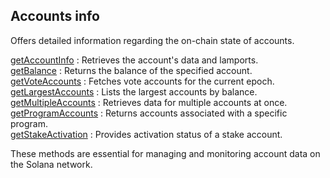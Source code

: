 ## Accounts info

Offers detailed information regarding the on-chain state of accounts.

[getAccountInfo](solana-api/accountinfo/getAccountInfo) : Retrieves the account's data and lamports.  \
[getBalance](solana-api/accountinfo/getBalance) : Returns the balance of the specified account.  \
[getVoteAccounts](solana-api/accountinfo/getVoteAccounts) : Fetches vote accounts for the current epoch.  \
[getLargestAccounts](solana-api/accountinfo/getLargestAccounts) : Lists the largest accounts by balance.  \
[getMultipleAccounts](solana-api/accountinfo/getMultipleAccounts) : Retrieves data for multiple accounts at once.  \
[getProgramAccounts](solana-api/accountinfo/getProgramAccounts) : Returns accounts associated with a specific program.  \
[getStakeActivation](solana-api/accountinfo/getStakeActivation) : Provides activation status of a stake account.

These methods are essential for managing and monitoring account data on the Solana network.

